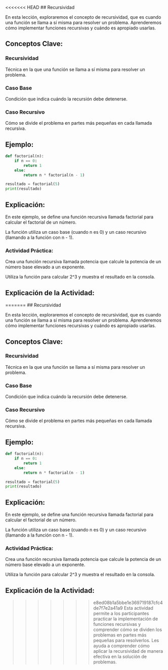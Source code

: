 <<<<<<< HEAD
## Recursividad

En esta lección, exploraremos el concepto de recursividad, que es cuando una función se llama a sí misma para resolver un problema. Aprenderemos cómo implementar funciones recursivas y cuándo es apropiado usarlas.

## Conceptos Clave:

### Recursividad

Técnica en la que una función se llama a sí misma para resolver un problema.

### Caso Base

Condición que indica cuándo la recursión debe detenerse.

### Caso Recursivo

Cómo se divide el problema en partes más pequeñas en cada llamada recursiva.

## Ejemplo:

```python
def factorial(n):
    if n == 0:
        return 1
    else:
        return n * factorial(n - 1)

resultado = factorial(5)
print(resultado)
```
## Explicación:

En este ejemplo, se define una función recursiva llamada factorial para calcular el factorial de un número.

La función utiliza un caso base (cuando n es 0) y un caso recursivo (llamando a la función con n - 1).

:::{.callout-important}
### Actividad Práctica:

Crea una función recursiva llamada potencia que calcule la potencia de un número base elevado a un exponente.

Utiliza la función para calcular 2^3 y muestra el resultado en la consola.
:::

## Explicación de la Actividad:

=======
## Recursividad

En esta lección, exploraremos el concepto de recursividad, que es cuando una función se llama a sí misma para resolver un problema. Aprenderemos cómo implementar funciones recursivas y cuándo es apropiado usarlas.

## Conceptos Clave:

### Recursividad

Técnica en la que una función se llama a sí misma para resolver un problema.

### Caso Base

Condición que indica cuándo la recursión debe detenerse.

### Caso Recursivo

Cómo se divide el problema en partes más pequeñas en cada llamada recursiva.

## Ejemplo:

```python
def factorial(n):
    if n == 0:
        return 1
    else:
        return n * factorial(n - 1)

resultado = factorial(5)
print(resultado)
```
## Explicación:

En este ejemplo, se define una función recursiva llamada factorial para calcular el factorial de un número.

La función utiliza un caso base (cuando n es 0) y un caso recursivo (llamando a la función con n - 1).

:::{.callout-important}
### Actividad Práctica:

Crea una función recursiva llamada potencia que calcule la potencia de un número base elevado a un exponente.

Utiliza la función para calcular 2^3 y muestra el resultado en la consola.
:::

## Explicación de la Actividad:

>>>>>>> e8ed08b1a5bbe1e369719187cfc4de7f7e2a41a9
Esta actividad permite a los participantes practicar la implementación de funciones recursivas y comprender cómo se dividen los problemas en partes más pequeñas para resolverlos. Les ayuda a comprender cómo aplicar la recursividad de manera efectiva en la solución de problemas.